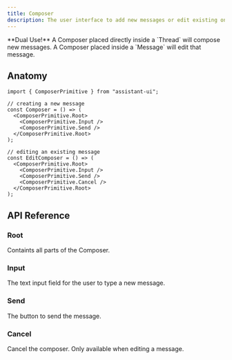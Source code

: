```yaml
---
title: Composer
description: The user interface to add new messages or edit existing ones.
---
```


 
<Callout type="info" emoji="✨">
  **Dual Use!** A Composer placed directly inside a `Thread` will compose new messages. A Composer placed inside a `Message` will edit that message.
</Callout>

## Anatomy

```tsx
import { ComposerPrimitive } from "assistant-ui";

// creating a new message
const Composer = () => (
  <ComposerPrimitive.Root>
    <ComposerPrimitive.Input />
    <ComposerPrimitive.Send />
  </ComposerPrimitive.Root>
);

// editing an existing message
const EditComposer = () => (
  <ComposerPrimitive.Root>
    <ComposerPrimitive.Input />
    <ComposerPrimitive.Send />
    <ComposerPrimitive.Cancel />
  </ComposerPrimitive.Root>
);
```

## API Reference

### Root

Containts all parts of the Composer.

### Input

The text input field for the user to type a new message.

### Send

The button to send the message.

### Cancel

Cancel the composer. Only available when editing a message.
